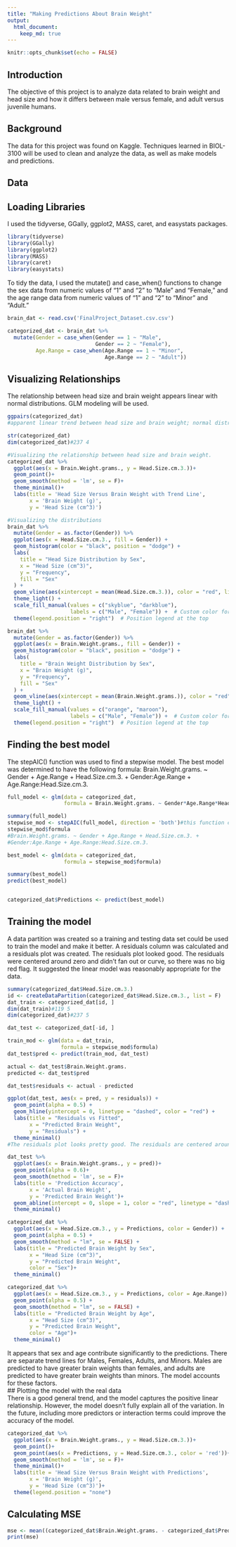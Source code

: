 ```yaml
---
title: "Making Predictions About Brain Weight"
output: 
  html_document:
    keep_md: true
---
```


```r
knitr::opts_chunk$set(echo = FALSE)
```


## Introduction

The objective of this project is to analyze data related to brain weight and head size and how it differs between male versus female, and adult versus juvenile humans.

## Background

The data for this project was found on Kaggle. Techniques learned in BIOL-3100 will be used to clean and analyze the data, as well as make models and predictions.

## Data
## Loading Libraries  
I used the tidyverse, GGally, ggplot2, MASS, caret, and easystats packages.  
```r
library(tidyverse)
library(GGally)
library(ggplot2)
library(MASS)
library(caret)
library(easystats)
```
To tidy the data, I used the mutate() and case_when() functions to change the sex data from numeric values of "1" and "2" to "Male" and "Female," and the age range data from numeric values of "1" and "2" to "Minor" and "Adult."   
```r
brain_dat <- read.csv('FinalProject_Dataset.csv.csv')

categorized_dat <- brain_dat %>% 
  mutate(Gender = case_when(Gender == 1 ~ "Male",
                            Gender == 2 ~ "Female"),
         Age.Range = case_when(Age.Range == 1 ~ "Minor",
                               Age.Range == 2 ~ "Adult"))
```
## Visualizing Relationships  
The relationship between head size and brain weight appears linear with normal distributions. GLM modeling will be used.  
```r
ggpairs(categorized_dat)
#apparent linear trend between head size and brain weight; normal distribution.

str(categorized_dat)
dim(categorized_dat)#237 4

#Visualizing the relationship between head size and brain weight.
categorized_dat %>% 
  ggplot(aes(x = Brain.Weight.grams., y = Head.Size.cm.3.))+
  geom_point()+
  geom_smooth(method = 'lm', se = F)+
  theme_minimal()+
  labs(title = 'Head Size Versus Brain Weight with Trend Line',
       x = 'Brain Weight (g)',
       y = 'Head Size (cm^3)')

#Visualizing the distributions
brain_dat %>% 
  mutate(Gender = as.factor(Gender)) %>% 
  ggplot(aes(x = Head.Size.cm.3., fill = Gender)) +
  geom_histogram(color = "black", position = "dodge") +
  labs(
    title = "Head Size Distribution by Sex",
    x = "Head Size (cm^3)",
    y = "Frequency",
    fill = "Sex"
  ) +
  geom_vline(aes(xintercept = mean(Head.Size.cm.3.)), color = "red", linetype = "dashed") +
  theme_light() +
  scale_fill_manual(values = c("skyblue", "darkblue"),
                    labels = c("Male", "Female")) +  # Custom color for fill
  theme(legend.position = "right")  # Position legend at the top

brain_dat %>% 
  mutate(Gender = as.factor(Gender)) %>% 
  ggplot(aes(x = Brain.Weight.grams., fill = Gender)) +
  geom_histogram(color = "black", position = "dodge") +
  labs(
    title = "Brain Weight Distribution by Sex",
    x = "Brain Weight (g)",
    y = "Frequency",
    fill = "Sex"
  ) +
  geom_vline(aes(xintercept = mean(Brain.Weight.grams.)), color = "red", linetype = "dashed") +
  theme_light() +
  scale_fill_manual(values = c("orange", "maroon"),
                    labels = c("Male", "Female")) +  # Custom color for fill
  theme(legend.position = "right")  # Position legend at the top
```
## Finding the best model  
The stepAIC() function was used to find a stepwise model. The best model was determined to have the following formula: Brain.Weight.grams. ~ Gender + Age.Range + Head.Size.cm.3. + Gender:Age.Range + Age.Range:Head.Size.cm.3.  
```r
full_model <- glm(data = categorized_dat,
                  formula = Brain.Weight.grams. ~ Gender*Age.Range*Head.Size.cm.3.)#do all the possibilities in a full model.

summary(full_model)
stepwise_mod <- stepAIC(full_model, direction = 'both')#this function checks all possibilities and chooses the best model.
stepwise_mod$formula
#Brain.Weight.grams. ~ Gender + Age.Range + Head.Size.cm.3. + 
#Gender:Age.Range + Age.Range:Head.Size.cm.3.

best_model <- glm(data = categorized_dat,
                  formula = stepwise_mod$formula)

summary(best_model)
predict(best_model)


categorized_dat$Predictions <- predict(best_model)
```
## Training the model  
A data partition was created so a training and testing data set could be used to train the model and make it better. A residuals column was calculated and a residuals plot was created. The residuals plot looked good. The residuals were centered around zero and didn't fan out or curve, so there was no big red flag. It suggested the linear model was reasonably appropriate for the data.  
```r
summary(categorized_dat$Head.Size.cm.3.)
id <- createDataPartition(categorized_dat$Head.Size.cm.3., list = F)
dat_train <- categorized_dat[id, ]
dim(dat_train)#119 5
dim(categorized_dat)#237 5

dat_test <- categorized_dat[-id, ]

train_mod <- glm(data = dat_train,
                 formula = stepwise_mod$formula)
dat_test$pred <- predict(train_mod, dat_test)

actual <- dat_test$Brain.Weight.grams.
predicted <- dat_test$pred

dat_test$residuals <- actual - predicted

ggplot(dat_test, aes(x = pred, y = residuals)) +
  geom_point(alpha = 0.5) +
  geom_hline(yintercept = 0, linetype = "dashed", color = "red") +
  labs(title = "Residuals vs Fitted",
       x = "Predicted Brain Weight",
       y = "Residuals") +
  theme_minimal()
#The residuals plot looks pretty good. The residuals are centered around zero and don't fan out or curve, so there's no big red flag. It suggests the linear model is reasonably appropriate for the data.

dat_test %>% 
  ggplot(aes(x = Brain.Weight.grams., y = pred))+
  geom_point(alpha = 0.6)+
  geom_smooth(method = 'lm', se = F)+
  labs(title = 'Prediction Accuracy',
       x = 'Actual Brain Weight',
       y = 'Predicted Brain Weight')+
  geom_abline(intercept = 0, slope = 1, color = "red", linetype = "dashed")+#abline shows what we'd want if the model were perfect.
  theme_minimal()
```  

```r
categorized_dat %>% 
  ggplot(aes(x = Head.Size.cm.3., y = Predictions, color = Gender)) +
  geom_point(alpha = 0.5) +
  geom_smooth(method = "lm", se = FALSE) +
  labs(title = "Predicted Brain Weight by Sex",
       x = "Head Size (cm^3)",
       y = "Predicted Brain Weight",
       color = "Sex")+
  theme_minimal()
```  
 
```r
categorized_dat %>% 
  ggplot(aes(x = Head.Size.cm.3., y = Predictions, color = Age.Range)) +
  geom_point(alpha = 0.5) +
  geom_smooth(method = "lm", se = FALSE) +
  labs(title = "Predicted Brain Weight by Age",
       x = "Head Size (cm^3)",
       y = "Predicted Brain Weight",
       color = "Age")+
  theme_minimal()
```  
It appears that sex and age contribute significantly to the predictions. There are separate trend lines for Males, Females, Adults, and Minors. Males are predicted to have greater brain weights than females, and adults are predicted to have greater brain weights than minors. The model accounts for these factors.  
## Plotting the model with the real data  
There is a good general trend, and the model captures the positive linear relationship. However, the model doesn't fully explain all of the variation. In the future, including more predictors or interaction terms could improve the accuracy of the model.  
```r
categorized_dat %>% 
  ggplot(aes(x = Brain.Weight.grams., y = Head.Size.cm.3.))+
  geom_point()+
  geom_point(aes(x = Predictions, y = Head.Size.cm.3., color = 'red'))+
  geom_smooth(method = 'lm', se = F)+
  theme_minimal()+
  labs(title = 'Head Size Versus Brain Weight with Predictions',
       x = 'Brain Weight (g)',
       y = 'Head Size (cm^3)')+
  theme(legend.position = "none")
```
## Calculating MSE  
```r
mse <- mean((categorized_dat$Brain.Weight.grams. - categorized_dat$Predictions)^2)
print(mse)
```




